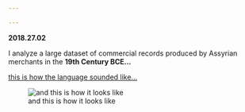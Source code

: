 ```yaml
---

---
```


<b>2018.27.02 </b>


I analyze a large dataset of commercial records produced by Assyrian merchants in the
<b>19th Century BCE...</b>



[this is how the language sounded like...](https://soundcloud.com/user444756202/the-epic-of-gilgames-standard-version-tablet-xi-lines-1-163-read-by-karl-hecker "from Gilgamesh")



![and this is how it looks like](C:/Users/Cagdas/githubsite/assyrian_sample.png)


